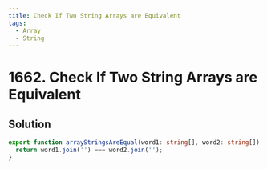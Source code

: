 ```yaml
---
title: Check If Two String Arrays are Equivalent
tags:
  - Array
  - String
---
```


# 1662. Check If Two String Arrays are Equivalent

<Badges>
  <LevelBadge level="easy" />
  <TopicBadge name="Array" slug="array" />
  <TopicBadge name="String" slug="string" />
</Badges>

## Solution

```typescript filename="solution.ts" copy
export function arrayStringsAreEqual(word1: string[], word2: string[]): boolean {
  return word1.join('') === word2.join('');
}
```

<ProblemLink
  codingSite="leetcode"
  href="https://leetcode.com/problems/check-if-two-string-arrays-are-equivalent"
  title="Check If Two String Arrays are Equivalent"
/>
